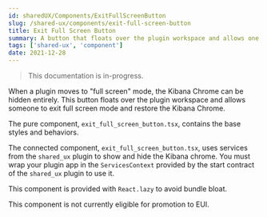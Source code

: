 ```yaml
---
id: sharedUX/Components/ExitFullScreenButton
slug: /shared-ux/components/exit-full-screen-button
title: Exit Full Screen Button
summary: A button that floats over the plugin workspace and allows one to exit "full screen" mode.
tags: ['shared-ux', 'component']
date: 2021-12-28
---
```


> This documentation is in-progress.

When a plugin moves to "full screen" mode, the Kibana Chrome can be hidden entirely.  This button floats over the plugin workspace and allows someone to exit full screen mode and restore the Kibana Chrome.

The pure component, `exit_full_screen_button.tsx`, contains the base styles and behaviors.

The connected component, `exit_full_screen_button.tsx`, uses services from the `shared_ux` plugin to show and hide the Kibana chrome.  You must wrap your plugin app in the `ServicesContext` provided by the start contract of the `shared_ux` plugin to use it.

This component is provided with `React.lazy` to avoid bundle bloat.

This component is not currently eligible for promotion to EUI.
